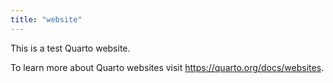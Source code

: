 ```yaml
---
title: "website"
---
```


This is a test Quarto website.

To learn more about Quarto websites visit <https://quarto.org/docs/websites>.
